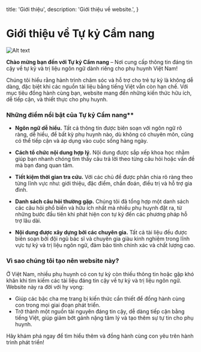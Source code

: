 
  title: 'Giới thiệu',
  description:
    'Giới thiệu về website.',
}

<Head>
  <title>Giới thiệu | Tự kỷ Cẩm nang</title>
  <meta name="description" content="Giới thiệu về website."/>
  <meta name="robots" content="follow, index, max-snippet:-1, max-video-preview:-1, max-image-preview:large"></meta>
</Head>

<HeroPattern />

# Giới thiệu về Tự kỷ Cẩm nang

![Alt text](https://img.freepik.com/premium-photo/closeup-little-girl-play-toy-bed_85347-1472.jpg?w=900 "title")

**Chào mừng bạn đến với <span className=''>Tự kỷ</span> <span className=''>Cẩm nang</span>** – Nơi cung cấp thông tin đáng tin cậy về tự kỷ và trị liệu ngôn ngữ dành riêng cho phụ huynh Việt Nam!  

Chúng tôi hiểu rằng hành trình chăm sóc và hỗ trợ cho trẻ tự kỷ là không dễ dàng, đặc biệt khi các nguồn tài liệu bằng tiếng Việt vẫn còn hạn chế. Với mục tiêu đồng hành cùng bạn, website mang đến những kiến thức hữu ích, dễ tiếp cận, và thiết thực cho phụ huynh.  

### Những điểm nổi bật của <span className=''>Tự kỷ</span> <span className=''>Cẩm nang</span>** 

- **Ngôn ngữ dễ hiểu.** Tất cả thông tin được biên soạn với ngôn ngữ rõ ràng, dễ hiểu, để bất kỳ phụ huynh nào, dù không có chuyên môn, cũng có thể tiếp cận và áp dụng vào cuộc sống hàng ngày.  

- **Cách tổ chức nội dung hợp lý.** Nội dung được sắp xếp khoa học nhằm giúp bạn nhanh chóng tìm thấy câu trả lời theo từng câu hỏi hoặc vấn đề mà bạn đang quan tâm.  
  
- **Tiết kiệm thời gian tra cứu.** Với các chủ đề được phân chia rõ ràng theo từng lĩnh vực như: giới thiệu, đặc điểm, chẩn đoán, điều trị và hỗ trợ gia đình.  

- **Danh sách câu hỏi thường gặp.** Chúng tôi đã tổng hợp một danh sách các câu hỏi phổ biến và hữu ích nhất mà nhiều phụ huynh đặt ra, từ những bước đầu tiên khi phát hiện con tự kỷ đến các phương pháp hỗ trợ lâu dài.  

- **Nội dung được xây dựng bởi các chuyên gia.** Tất cả tài liệu đều được biên soạn bởi đội ngũ bác sĩ và chuyên gia giàu kinh nghiệm trong lĩnh vực tự kỷ và trị liệu ngôn ngữ, đảm bảo tính chính xác và chất lượng cao.  

### Vì sao chúng tôi tạo nên website này?

Ở Việt Nam, nhiều phụ huynh có con tự kỷ còn thiếu thông tin hoặc gặp khó khăn khi tìm kiếm các tài liệu đáng tin cậy về tự kỷ và trị liệu ngôn ngữ. Website này ra đời với hy vọng: 
 
- Giúp các bậc cha mẹ trang bị kiến thức cần thiết để đồng hành cùng con trong mọi giai đoạn phát triển.  
- Trở thành một nguồn tài nguyên đáng tin cậy, dễ dàng tiếp cận bằng tiếng Việt, giúp giảm bớt gánh nặng tâm lý và tạo thêm sự tự tin cho phụ huynh.  

Hãy khám phá ngay để tìm hiểu thêm và đồng hành cùng con yêu trên hành trình phát triển!  



